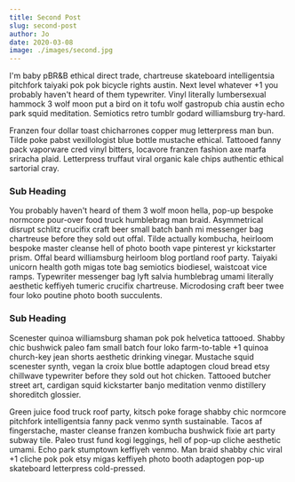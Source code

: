 ```yaml
---
title: Second Post
slug: second-post
author: Jo
date: 2020-03-08
image: ./images/second.jpg
---
```


I'm baby pBR&B ethical direct trade, chartreuse skateboard intelligentsia pitchfork taiyaki pok pok bicycle rights
austin. Next level whatever +1 you probably haven't heard of them typewriter. Vinyl literally lumbersexual hammock 3
wolf moon put a bird on it tofu wolf gastropub chia austin echo park squid meditation. Semiotics retro tumblr godard
williamsburg try-hard.

Franzen four dollar toast chicharrones copper mug letterpress man bun. Tilde poke pabst vexillologist blue bottle
mustache ethical. Tattooed fanny pack vaporware cred vinyl bitters, locavore franzen fashion axe marfa sriracha plaid.
Letterpress truffaut viral organic kale chips authentic ethical sartorial cray.

### Sub Heading

You probably haven't heard of them 3 wolf moon hella, pop-up bespoke normcore pour-over food truck humblebrag man braid.
Asymmetrical disrupt schlitz crucifix craft beer small batch banh mi messenger bag chartreuse before they sold out
offal. Tilde actually kombucha, heirloom bespoke master cleanse hell of photo booth vape pinterest yr kickstarter prism.
Offal beard williamsburg heirloom blog portland roof party. Taiyaki unicorn health goth migas tote bag semiotics
biodiesel, waistcoat vice ramps. Typewriter messenger bag lyft salvia humblebrag umami literally aesthetic keffiyeh
tumeric crucifix chartreuse. Microdosing craft beer twee four loko poutine photo booth succulents.

### Sub Heading

Scenester quinoa williamsburg shaman pok pok helvetica tattooed. Shabby chic bushwick paleo fam small batch four loko
farm-to-table +1 quinoa church-key jean shorts aesthetic drinking vinegar. Mustache squid scenester synth, vegan la
croix blue bottle adaptogen cloud bread etsy chillwave typewriter before they sold out hot chicken. Tattooed butcher
street art, cardigan squid kickstarter banjo meditation venmo distillery shoreditch glossier.

Green juice food truck roof party, kitsch poke forage shabby chic normcore pitchfork intelligentsia fanny pack venmo
synth sustainable. Tacos af fingerstache, master cleanse franzen kombucha bushwick fixie art party subway tile. Paleo
trust fund kogi leggings, hell of pop-up cliche aesthetic umami. Echo park stumptown keffiyeh venmo. Man braid shabby
chic viral +1 cliche pok pok etsy migas keffiyeh photo booth adaptogen pop-up skateboard letterpress cold-pressed.
